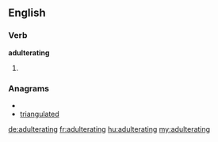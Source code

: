 ==English==

===Verb===
'''adulterating'''

# {{present participle of|[[adulterate]]}}

===Anagrams===
* {{alphagram|aadegilnrttu}}
* [[triangulated#English|triangulated]]

[[de:adulterating]]
[[fr:adulterating]]
[[hu:adulterating]]
[[my:adulterating]]